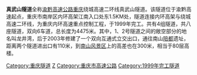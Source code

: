 {{article issues
|
{{Expand|time=2009-11-24T20:38:16+00:00}}
{{Unreferenced|time=2009-11-24T20:38:16+00:00}}
}}
'''真武山隧道'''全称[[渝黔高速公路|渝黔高速公路]][[重庆|重庆]]绕城高速二环线真武山隧道。该隧道位于渝黔高速起点，重庆市南岸区内环高架江南入口处东1.5KM处，隧道连接内环高架与绕城高速二环线，为重庆内环高速重点控制工程，于1999年完工。共有4组隧道，共八座隧道，双向6车道，总长度为4475米。其中，1、2号隧道之间的敞空部分的地名叫龙井湾，后于2003年修建了一个双向互通式立交出口，通往南山[[陪都|陪都]]遗址，距离两个隧道进出口有110米，到[[南山风景区|南山风景区]]上的高差也在300米，相当于80层高楼。
{{重庆桥隧}}

[[Category:重庆隧道|Category:重庆隧道]]
[[Category:中国公路隧道|Z]]
[[Category:重庆市高速公路|Category:重庆市高速公路]]
[[Category:1999年完工隧道|Category:1999年完工隧道]]